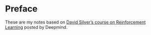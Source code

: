 # Preface {.unnumbered}

These are my notes based on [David Silver's course on Reinforcement Learning](https://www.youtube.com/watch?v=lfHX2hHRMVQ) posted by Deepmind. 
